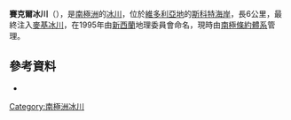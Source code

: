 {{Coord|77|10|S|160|19|E|source:GNIS|display=title}}

'''賽克爾冰川'''（{{lang-en|Cycle Glacier}}），是[[南極洲|南極洲]]的[[冰川|冰川]]，位於[[維多利亞地|維多利亞地]]的[[斯科特海岸|斯科特海岸]]，長6公里，最終注入[[麥基冰川|麥基冰川]]，在1995年由[[新西蘭|新西蘭]]地理委員會命名，現時由[[南極條約體系|南極條約體系]]管理。

==參考資料==
* {{usgs-gazetteer|id=17347}}

{{DEFAULTSORT:Cycle Glacier}}
[[Category:南極洲冰川|Category:南極洲冰川]]


{{ScottCoast-geo-stub}}